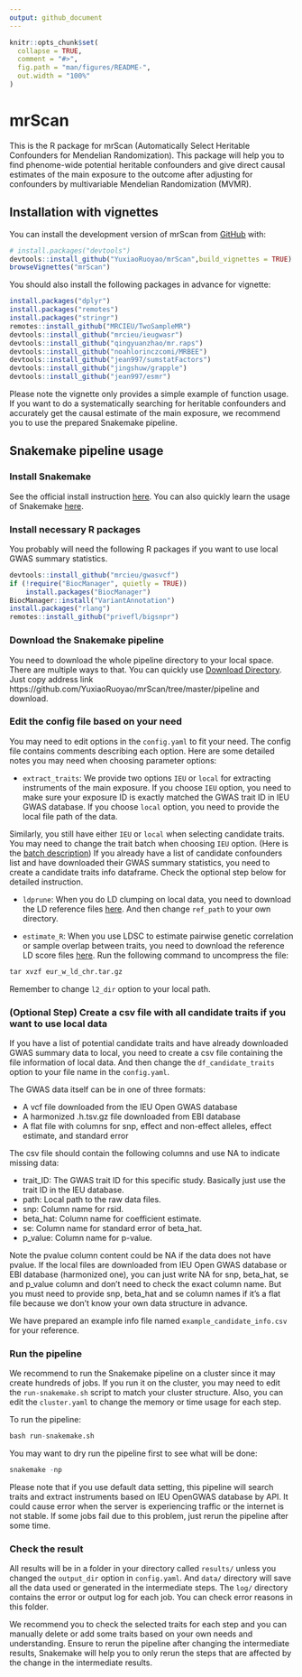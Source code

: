 ```yaml
---
output: github_document
---
```


<!-- README.md is generated from README.Rmd. Please edit that file -->

```r
knitr::opts_chunk$set(
  collapse = TRUE,
  comment = "#>",
  fig.path = "man/figures/README-",
  out.width = "100%"
)
```

# mrScan

This is the R package for mrScan (Automatically Select Heritable Confounders for Mendelian Randomization). 
This package will help you to find phenome-wide potential heritable confounders and 
give direct causal estimates of the main exposure to the outcome after adjusting for 
confounders by multivariable Mendelian Randomization (MVMR).

## Installation with vignettes

You can install the development version of mrScan from [GitHub](https://github.com/) with:

```r
# install.packages("devtools")
devtools::install_github("YuxiaoRuoyao/mrScan",build_vignettes = TRUE)
browseVignettes("mrScan")
```


You should also install the following packages in advance for vignette:
```r
install.packages("dplyr")
install.packages("remotes")
install.packages("stringr")
remotes::install_github("MRCIEU/TwoSampleMR")
devtools::install_github("mrcieu/ieugwasr")
devtools::install_github("qingyuanzhao/mr.raps")
devtools::install_github("noahlorinczcomi/MRBEE")
devtools::install_github("jean997/sumstatFactors")
devtools::install_github("jingshuw/grapple")
devtools::install_github("jean997/esmr")
```

Please note the vignette only provides a simple example of function usage. If you 
want to do a systematically searching for heritable confounders and accurately get 
the causal estimate of the main exposure, we recommend you to use the prepared Snakemake
pipeline. 

## Snakemake pipeline usage

### Install Snakemake

See the official install instruction [here](https://snakemake.readthedocs.io/en/stable/getting_started/installation.html).
You can also quickly learn the usage of Snakemake [here](https://snakemake.readthedocs.io/en/stable/tutorial/tutorial.html).

### Install necessary R packages

You probably will need the following R packages if you want to use local GWAS summary statistics.

```r
devtools::install_github("mrcieu/gwasvcf")
if (!require("BiocManager", quietly = TRUE))
    install.packages("BiocManager")
BiocManager::install("VariantAnnotation")
install.packages("rlang")
remotes::install_github("privefl/bigsnpr")
```

### Download the Snakemake pipeline

You need to download the whole pipeline directory to your local space. There are 
multiple ways to that. You can quickly use [Download Directory](https://download-directory.github.io/). 
Just copy address link https://github.com/YuxiaoRuoyao/mrScan/tree/master/pipeline and download.  

### Edit the config file based on your need

You may need to edit options in the `config.yaml` to fit your need. The config file 
contains comments describing each option. Here are some detailed notes you may need 
when choosing parameter options:  


* `extract_traits`: We provide two options `IEU` or `local` for extracting instruments 
of the main exposure. If you choose `IEU` option, you need to make sure your exposure ID
is exactly matched the GWAS trait ID in IEU GWAS database. If you choose `local` option,
you need to provide the local file path of the data.   


Similarly, you still have either `IEU` or `local` when selecting candidate traits. 
You may need to change the trait batch when choosing `IEU` option. (Here is the [batch description](https://gwas.mrcieu.ac.uk/datasets/)) If you already have a list of candidate 
confounders list and have downloaded their GWAS summary statistics, you need to create 
a candidate traits info dataframe. Check the optional step below for detailed instruction.  


* `ldprune`: When you do LD clumping on local data, you need to download the LD 
reference files [here](http://fileserve.mrcieu.ac.uk/ld/1kg.v3.tgz). And then change 
`ref_path` to your own directory.  


* `estimate_R`: When you use LDSC to estimate pairwise genetic correlation or sample 
overlap between traits, you need to download the reference LD score files [here](https://zenodo.org/records/8182036).
Run the following command to uncompress the file:
```r
tar xvzf eur_w_ld_chr.tar.gz
```
Remember to change `l2_dir` option to your local path.

### (Optional Step) Create a csv file with all candidate traits if you want to use local data

If you have a list of potential candidate traits and have already downloaded GWAS summary 
data to local, you need to create a csv file containing the file information of local data. 
And then change the `df_candidate_traits` option to your file name in the `config.yaml`.  


The GWAS data itself can be in one of three formats: 

- A vcf file downloaded from the IEU Open GWAS database
- A harmonized .h.tsv.gz file downloaded from EBI database
- A flat file with columns for snp, effect and non-effect alleles, effect estimate, and standard error


The csv file should contain the following columns and use NA to indicate missing data: 

- trait_ID: The GWAS trait ID for this specific study. Basically just use the trait ID in the IEU database.
- path: Local path to the raw data files.  
- snp: Column name for rsid.  
- beta_hat: Column name for coefficient estimate.
- se: Column name for standard error of beta_hat.
- p_value: Column name for p-value.  

Note the pvalue column content could be NA if the data does not have pvalue. If the local files 
are downloaded from IEU Open GWAS database or EBI database (harmonized one), you can 
just write NA for snp, beta_hat, se and p_value column and don't need to check the 
exact column name. But you must need to provide snp, beta_hat and se column names if 
it's a flat file because we don't know your own data structure in advance. 

We have prepared an example info file named `example_candidate_info.csv` for your reference.

### Run the pipeline

We recommend to run the Snakemake pipeline on a cluster since it may create hundreds of 
jobs. If you run it on the cluster, you may need to edit the `run-snakemake.sh` 
script to match your cluster structure. Also, you can edit the `cluster.yaml` to 
change the memory or time usage for each step.  

To run the pipeline:

```r
bash run-snakemake.sh
```

You may want to dry run the pipeline first to see what will be done:
```r
snakemake -np
```

Please note that if you use default data setting, this pipeline will search traits and 
extract instruments based on IEU OpenGWAS database by API. It could cause error when 
the server is experiencing traffic or the internet is not stable. If some jobs fail 
due to this problem, just rerun the pipeline after some time.  

### Check the result

All results will be in a folder in your directory called `results/` unless you changed the 
`output_dir` option in `config.yaml`. And `data/` directory will save all the data 
used or generated in the intermediate steps. The `log/` directory contains the error 
or output log for each job. You can check error reasons in this folder.  

We recommend you to check the selected traits for each step and you can manually 
delete or add some traits based on your own needs and understanding.
Ensure to rerun the pipeline after changing the intermediate results, Snakemake will help 
you to only rerun the steps that are affected by the change in the intermediate results.
